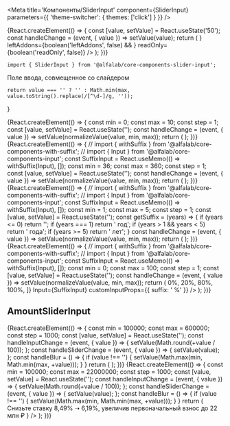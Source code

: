 


<Meta
    title='Компоненты/SliderInput'
    component={SliderInput}
    parameters={{ 'theme-switcher': { themes: ['click'] } }}
/>


<!-- Canvas -->

<Story name='SliderInput'>
{React.createElement(() => {
    const [value, setValue] = React.useState('50');
    const handleChange = (event, { value }) => setValue(value);
    return (
        <SliderInput
            value={value}
            onChange={handleChange}
            min={number('min', 0)}
            max={number('max', 100)}
            step={number('step', 1)}
            steps={boolean('steps', false) && ['36 мес', '180 мес', '360 мес']}
            block={boolean('block', false)}
            size={select('size', ['s', 'm', 'l', 'xl'], 's')}
            disabled={boolean('disabled', false)}
            placeholder={text('placeholder', '')}
            label={text('label', '')}
            hint={text('hint', '')}
            info={text('info', '')}
            error={text('error', '')}
            rightAddons={boolean('rightAddons', false) && !text('error') && <Icon />}
            leftAddons={boolean('leftAddons', false) && <Icon />}
            readOnly={boolean('readOnly', false)}
        />
    );
})}
</Story>


<!-- Docs -->

<ComponentHeader
    name='SliderInput'
    version={version}
    package='@alfalab/core-components-slider-input'
    stage={2}
    design='https://www.figma.com/file/hqSP3L6qu8UcL3sf18Su1M/Web-Components?node-id=719%3A1'
/>

```tsx
import { SliderInput } from '@alfalab/core-components-slider-input';
```

Поле ввода, совмещенное со слайдером

    return value === '' ? '' : Math.min(max, value.toString().replace(/[^\d-]/g, ''));
}

<Preview>
{React.createElement(() => {
    const min = 0;
    const max = 10;
    const step = 1;
    const [value, setValue] = React.useState('');
    const handleChange = (event, { value }) => setValue(normalizeValue(value, min, max));
    return (
        <SliderInput
            value={value}
            min={min}
            max={max}
            step={step}
            onChange={handleChange}
            block={true}
            steps={['0', '5', '10']}
        />
    );
})}
</Preview>

<Preview>
{React.createElement(() => {
    // import { withSuffix } from '@alfalab/core-components-with-suffix';
    // import { Input } from '@alfalab/core-components-input';
    const SuffixInput = React.useMemo(() => withSuffix(Input), []);
    const min = 36;
    const max = 360;
    const step = 1;
    const [value, setValue] = React.useState('');
    const handleChange = (event, { value }) => setValue(normalizeValue(value, min, max));
    return (
        <SliderInput
            value={value}
            sliderValue={+value}
            min={min}
            max={max}
            step={step}
            onChange={handleChange}
            block={true}
            label='Оставшийся срок по кредиту'
            steps={['36 мес', '180 мес', '360 мес']}
            Input={SuffixInput}
            customInputProps={{
                suffix: ' мес'
            }}
        />
    );
})}
</Preview>


<Preview>
{React.createElement(() => {
    // import { withSuffix } from '@alfalab/core-components-with-suffix';
    // import { Input } from '@alfalab/core-components-input';
    const SuffixInput = React.useMemo(() => withSuffix(Input), []);
    const min = 1;
    const max = 5;
    const step = 1;
    const [value, setValue] = React.useState('');
    const getSuffix = (years) => {
        if (years <= 0) return '';
        if (years === 1) return ' год';
        if (years > 1 && years < 5) return ' года';
        if (years >= 5) return ' лет';
    }
    const handleChange = (event, { value }) => setValue(normalizeValue(value, min, max));
    return (
        <SliderInput
            value={value}
            min={min}
            max={max}
            step={step}
            onChange={handleChange}
            block={true}
            label='Срок кредита'
            steps={[
                '1 год',
                '2 года',
                '3 года',
                '4 года',
                '5 лет',
            ]}
            Input={SuffixInput}
            customInputProps={{
                suffix: getSuffix(value),
            }}
        />
    );
})}
</Preview>

<Preview>
{React.createElement(() => {
    // import { withSuffix } from '@alfalab/core-components-with-suffix';
    // import { Input } from '@alfalab/core-components-input';
    const SuffixInput = React.useMemo(() => withSuffix(Input), []);
    const min = 0;
    const max = 100;
    const step = 1;
    const [value, setValue] = React.useState('');
    const handleChange = (event, { value }) => setValue(normalizeValue(value, min, max));
    return (
        <SliderInput
            value={value}
            min={min}
            max={max}
            step={step}
            onChange={handleChange}
            block={true}
            label='Процент по кредиту'
            steps={[
                <span style={{flexBasis: '19%'}}>0%</span>,
                <span style={{flexBasis: '62%'}}>20%</span>,
                <span style={{flexBasis: '18%'}}>80%</span>,
                <span style={{}}>100%</span>,
            ]}
            Input={SuffixInput}
            customInputProps={{
                suffix: ' %'
            }}
        />
    );
})}
</Preview>

## AmountSliderInput

<Preview>
    {React.createElement(() => {
        const min = 100000;
        const max = 600000;
        const step = 1000;
        const [value, setValue] = React.useState('');
        const handleInputChange = (event, { value }) => {
            setValue(Math.round(+value / 100));
        };
        const handleSliderChange = (event, { value }) => {
            setValue(value);
        };
        const handleBlur = () => {
            if (value !== '') {
                setValue(Math.max(min, Math.min(max, +value)));
            }
        }
        return (
            <SliderInput
                value={value !== '' ? value * 100 : ''}
                sliderValue={value}
                onInputChange={handleInputChange}
                onSliderChange={handleSliderChange}
                onBlur={handleBlur}
                min={min}
                max={max}
                step={step}
                Input={AmountInput}
                steps={['100 тыс.', '600 тыс.']}
                label={'Сумма кредита'}
            />
        );
    })}
</Preview>


<Preview>
{React.createElement(() => {
    const min = 100000;
    const max = 22000000;
    const step = 1000;
    const [value, setValue] = React.useState('');
    const handleInputChange = (event, { value }) => {
        setValue(Math.round(+value / 100));
    };
    const handleSliderChange = (event, { value }) => {
        setValue(value);
    };
    const handleBlur = () => {
        if (value !== '') {
            setValue(Math.max(min, Math.min(max, +value)));
        }
    }
    return (
        <SliderInput
            value={value !== '' ? value * 100 : ''}
            sliderValue={value}
            onInputChange={handleInputChange}
            onSliderChange={handleSliderChange}
            onBlur={handleBlur}
            min={min}
            max={max}
            step={step}
            label='Первоначальный взнос'
            Input={AmountInput}
            size='l'
            hint={
                <span style={{ color: '#6D7986', fontSize: '14px', lineHeight: '18px' }}>
                    Снизьте ставку 8,49% ➝ 6,19%, увеличив первоначальный взнос до 22 млн ₽
                </span>
            }
        />
    );
})}
</Preview>


<Props of={SliderInput} />
